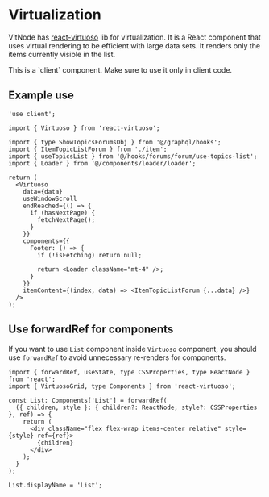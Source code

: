 
# Virtualization

VitNode has [react-virtuoso](https://virtuoso.dev/) lib for virtualization. It is a React component that uses virtual rendering to be efficient with large data sets. It renders only the items currently visible in the list.

<Callout type="info" emoji="ℹ️">
  This is a `client` component. Make sure to use it only in client code.
</Callout>

## Example use

```tsx
'use client';

import { Virtuoso } from 'react-virtuoso';

import { type ShowTopicsForumsObj } from '@/graphql/hooks';
import { ItemTopicListForum } from './item';
import { useTopicsList } from '@/hooks/forums/forum/use-topics-list';
import { Loader } from '@/components/loader/loader';

return (
  <Virtuoso
    data={data}
    useWindowScroll
    endReached={() => {
      if (hasNextPage) {
        fetchNextPage();
      }
    }}
    components={{
      Footer: () => {
        if (!isFetching) return null;

        return <Loader className="mt-4" />;
      }
    }}
    itemContent={(index, data) => <ItemTopicListForum {...data} />}
  />
);
```

## Use forwardRef for components

If you want to use `List` component inside `Virtuoso` component, you should use `forwardRef` to avoid unnecessary re-renders for components.

```tsx
import { forwardRef, useState, type CSSProperties, type ReactNode } from 'react';
import { VirtuosoGrid, type Components } from 'react-virtuoso';

const List: Components['List'] = forwardRef(
  ({ children, style }: { children?: ReactNode; style?: CSSProperties }, ref) => {
    return (
      <div className="flex flex-wrap items-center relative" style={style} ref={ref}>
        {children}
      </div>
    );
  }
);

List.displayName = 'List';
```
